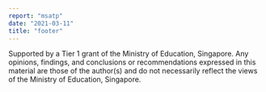 ```yaml
---
report: "msatp"
date: "2021-03-11"
title: "footer"
---
```


Supported by a Tier 1 grant of the Ministry of Education, Singapore. Any opinions, findings, and conclusions or recommendations expressed in this material are those of the author(s) and do not necessarily reflect the views of the Ministry of Education, Singapore.